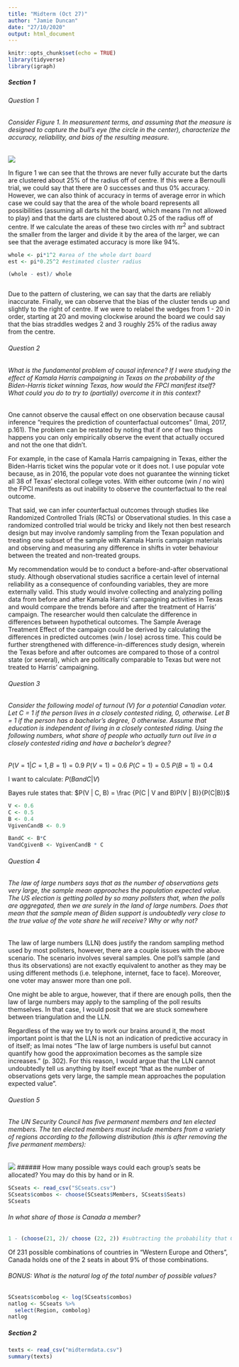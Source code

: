 ```yaml
---
title: "Midterm (Oct 27)"
author: "Jamie Duncan"
date: "27/10/2020"
output: html_document
---
```


```r
knitr::opts_chunk$set(echo = TRUE)
library(tidyverse)
library(igraph)
```

##### Section 1
###### Question 1
###### Consider Figure 1. In measurement terms, and assuming that the measure is designed to capture the bull’s eye (the circle in the center), characterize the accuracy, reliability, and bias of the resulting measure.

![](images/figure1.png)

In figure 1 we can see that the throws are never fully accurate but the darts are clustered about 25% of the radius off of centre. If this were a Bernoulli trial, we could say that there are 0 successes and thus 0% accuracy. However, we can also think of accuracy in terms of average error in which case we could say that the area of the whole board represents all possibilities (assuming all darts hit the board, which means I'm not allowed to play) and that the darts are clustered about 0.25 of the radius off of centre. If we calculate the areas of these two circles with $\pi r^2$ and subtract the smaller from the larger and divide it by the area of the larger, we can see that the average estimated accuracy is more like 94%.

```r
whole <- pi*1^2 #area of the whole dart board
est <- pi*0.25^2 #estimated cluster radius

(whole - est)/ whole



```

Due to the pattern of clustering, we can say that the darts are reliably inaccurate. Finally, we can observe that the bias of the cluster tends up and slightly to the right of centre. If we were to relabel the wedges from 1 - 20 in order, starting at 20 and moving clockwise around the board we could say that the bias straddles wedges 2 and 3 roughly 25% of the radius away from the centre.

###### Question 2
###### What is the fundamental problem of causal inference? If I were studying the effect of Kamala Harris campaigning in Texas on the probability of the Biden-Harris ticket winning Texas, how would the FPCI manifest itself? What could you do to try to (partially) overcome it in this context?

One cannot observe the causal effect on one observation because causal inference "requires the prediction of counterfactual outcomes" (Imai, 2017, p.161). The problem can be restated by noting that if one of two things happens you can only empirically observe the event that actually occured and not the one that didn't.

For example, in the case of Kamala Harris campaigning in Texas, either the Biden-Harris ticket wins the popular vote or it does not. I use popular vote because, as in 2016, the popular vote does not guarantee the winning ticket all 38 of Texas' electoral college votes. With either outcome (win / no win) the FPCI manifests as out inability to observe the counterfactual to the real outcome.

That said, we can infer counterfactual outcomes through studies like Randomized Controlled Trials (RCTs) or Observational studies. In this case a randomized controlled trial would be tricky and likely not then best research design but may involve randomly sampling from the Texan population and treating one subset of the sample with Kamala Harris campaign materials and observing and measuring any difference in shifts in voter behaviour between the treated and non-treated groups. 

My recommendation would be to conduct a before-and-after observational study. Although observational studies sacrifice a certain level of internal reliability as a consequence of confounding variables, they are more externally valid. This study would involve collecting and analyzing polling data from before and after Kamala Harris' campaigning activities in Texas and would compare the trends before and after the treatment of Harris' campaign. The researcher would then calculate the difference in differences between hypothetical outcomes. The Sample Average Treatment Effect of the campaign could be derived by calculating the differences in predicted outcomes (win / lose) across time. This could be further strengthened with difference-in-differences study design, wherein the Texas before and after outcomes are compared to those of a control state (or several), which are politically comparable to Texas but were not treated to Harris' campaigning.

###### Question 3
###### Consider the following model of turnout *(V)* for a potential Canadian voter. Let *C = 1* if the person lives in a closely contested riding, *0*, otherwise. Let *B = 1* if the person has a bachelor’s degree, *0* otherwise. Assume that education is independent of living in a closely contested riding. Using the following numbers, what share of people who actually turn out live in a closely contested riding and have a bachelor’s degree? 

$P(V = 1 | C = 1,B = 1) =0.9$
$P(V = 1) =0.6$ 
$P(C = 1) =0.5$
$P(B = 1) =0.4$

I want to calculate: $P(B and C|V)$

Bayes rule states that: $P(V | C, B) = \frac {P(C | V and B)P(V | B)}{P(C|B)}$

```r
V <- 0.6
C <- 0.5
B <- 0.4
VgivenCandB <- 0.9
```

```r
BandC <- B*C
VandCgivenB <- VgivenCandB * C
```
  
###### Question 4
###### The law of large numbers says that as the number of observations gets very large, the sample mean approaches the population expected value. The US election is getting polled by so many pollsters that, when the polls are aggregated, then we are surely in the land of large numbers. Does that mean that the sample mean of Biden support is undoubtedly very close to the true value of the vote share he will receive? Why or why not?

The law of large numbers (LLN) does justify the random sampling method used by most pollsters, however, there are a couple issues with the above scenario. The scenario involves several samples. One poll's sample (and thus its observations) are not exactly equivalent to another as they may be using different methods (i.e. telephone, internet, face to face). Moreover, one voter may answer more than one poll. 

One might be able to argue, however, that if there are enough polls, then the law of large numbers may apply to the sampling of the poll results themselves. In that case, I would posit that we are stuck somewhere between triangulation and the LLN.

Regardless of the way we try to work our brains around it, the most important point is that the LLN is not an indication of predictive accuracy in of itself; as Imai notes "The law of large numbers is useful but cannot quantify how good the approximation becomes as the sample size increases." (p. 302). For this reason, I would argue that the LLN cannot undoubtedly tell us anything by itself except "that as the number of observations gets very large, the sample mean approaches the population expected value".

###### Question 5
###### The UN Security Council has five permanent members and ten elected members. The ten elected members must include members from a variety of regions according to the following distribution (this is after removing the five permanent members):

![](images/table1.png)
###### How many possible ways could each group’s seats be allocated? You may do this by hand or in R. 
```r
SCseats <- read_csv("SCseats.csv")
SCseats$combos <- choose(SCseats$Members, SCseats$Seats)
SCseats

```
###### In what share of those is Canada a member?

```r
1 - (choose(21, 2)/ choose (22, 2)) #subtracting the probability that Canada does *not* have a seat from 1 to understand out chances of having a seat.
```
Of 231 possible combinations of countries in "Western Europe and Others", Canada holds one of the 2 seats in about 9% of those combinations.

###### BONUS: What is the natural log of the total number of possible values?

```r
SCseats$combolog <- log(SCseats$combos)
natlog <- SCseats %>% 
  select(Region, combolog)
natlog


```

##### Section 2

```r
texts <- read_csv("midtermdata.csv")
summary(texts)
```









